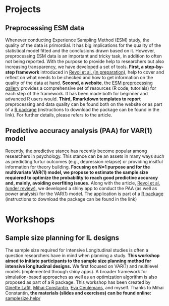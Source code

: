 
# Projects

## Preprocessing ESM data 

Whenever conducting Experience Sampling Method (ESM) study, the quality of the data is primordial.
It has big implications for the quality of the statistical model fitted and the conclusions drawn based on it. 
However, preprocessing ESM data is an important and tricky task, in addition to often not being reported. 
With the purpose to provide help to researchers but also increasing transparency, we have developed a set of tools.
**First, a step-by-step framework** introduced in [Revol et al. (in preparation)](...), help to cover and reflect on what needs to be checked and how to get information on the quality of the data at hand. 
**Second, a website**, the [ESM preprocessing gallery](...) provides a comprehensive set of resources (R code, tutorials) for each step of the framework. 
It has been made both for beginner and advanced R users would. 
**Third, Rmarkdown templates to report** preprocessing and data quality can be found both on the website or as part of a [R package](https://gitlab.kuleuven.be/ppw-okpiv/researchers/u0148925/esmbooks) (instructions to download the package can be found in the link). 
For further details, please refers to the article. 



## Predictive accuracy analysis (PAA) for VAR(1) model

Recently, the predictive stance has recently become popular among researchers in psychology. 
This stance can be an assets in many ways such as predicting furtur outcomes (e.g., depression relapse) or providing insitful information for theory building.
**Focusing on N=1 purpose and for the multivariate VAR(1) model, we propose to estimate the sample size requiered to optimize the probability to reach good predictive accuracy and, mainly, avoiding overfiting issues.**
Along with the article, [Revol et al.(under review)](), we developed a shiny app to conduct the PAA (as well as power analysis) for the VAR(1) model. 
The application is part of a [R package](https://gitlab.kuleuven.be/ppw-okpiv/researchers/u0148925/shinyapp-paa_var_n1) (instructions to download the package can be found in the link)



# Workshops


## Sample size planning for IL designs

The sample size required for Intensive Longitudinal studies is often a question researchers have in mind when planning a study.
**This workshop aimed to initiate participants to the sample size planning method for intensive longitudinal designs.**
We first focused on VAR(1) and multilevel models (implemented through shiny apps). 
A broader framework for simulation-based approaches as well as an optimization algorithm is also proposed as part of a R package. 
This workshop has been created by [Ginette Lafit](https://ppw.kuleuven.be/okp/people/Ginette_Lafit/), [Mihai Constantin](https://mihaiconstantin.com/), [Eva Ceulemans](https://ppw.kuleuven.be/okp/team/Eva_Ceulemans/), and myself.
Thanks to Mihai Constantin, **the materials (slides and exercises) can be found online:** [samplesize.help/](samplesize.help/)

